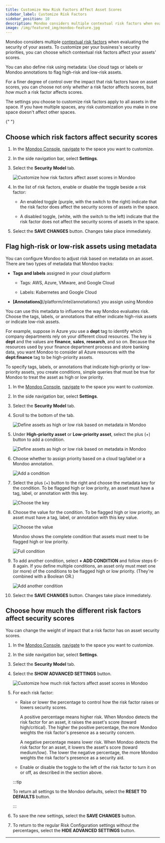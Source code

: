 ```yaml
---
title: Customize How Risk Factors Affect Asset Scores
sidebar_label: Customize Risk Factors
sidebar_position: 10
description: Mondoo considers multiple contextual risk factors when evaluating the security of your assets. To customize per your business's security priorities, you can choose which contextual risk factors affect your assets' scores. You can also choose tags, labels, and annotations that affect risk scores.
image: /img/featured_img/mondoo-feature.jpg
---
```


Mondoo considers multiple [contextual risk factors](https://mondoo.com/docs/platform/security/posture/findings/#factor-contextual-risk) when evaluating the security of your assets. To customize per your business's security priorities, you can choose which contextual risk factors affect your assets' scores.

You can also define risk using metadata: Use cloud tags or labels or Mondoo annotations to flag high-risk and low-risk assets.

For a finer degree of control over the impact that risk factors have on asset scores, you can choose not only _whether_ a risk factor affects scores, but _how much_ a risk factor affects scores.

The settings you choose to customize risk factors apply to all assets in the space. If you have multiple spaces, any risk customization you make in one space doesn't affect other spaces.


<Partial />{" "}

## Choose which risk factors affect security scores

1. In the [Mondoo Console](https://console.mondoo.com), [navigate](/platform/start/navigate) to the space you want to customize.

2. In the side navigation bar, select **Settings**.

3. Select the **Security Model** tab.

   ![Customize how risk factors affect asset scores in Mondoo](/img/platform/security/custom-risk.png)

4. In the list of risk factors, enable or disable the toggle beside a risk factor:

    - An enabled toggle (purple, with the switch to the right) indicate that the risk factor does affect the security scores of assets in the space.

    - A disabled toggle, (white, with the switch to the left) indicate that the risk factor does not affect the security scores of assets in the space.

5. Select the **SAVE CHANGES** button. Changes take place immediately.

## Flag high-risk or low-risk assets using metadata

You can configure Mondoo to adjust risk based on metadata on an asset. There are two types of metadata that Mondoo tracks:

- **Tags and labels** assigned in your cloud platform

  - Tags: AWS, Azure, VMware, and Google Cloud

  - Labels: Kubernetes and Google Cloud

- **[Annotations]**(/platform/intel/annotations/) you assign using Mondoo

You can use this metadata to influence the way Mondoo evaluates risk. Choose the tags, labels, or annotations that either indicate high-risk assets or indicate low-risk assets.

For example, suppose in Azure you use a **dept** tag to identify which company departments rely on your different cloud resources. The key is **dept** and the values are **finance**, **sales**, **research**, and so on. Because the resources used by your finance department process and store banking data, you want Mondoo to consider all Azure resources with the **dept:finance** tag to be high-priority assets.

To specify tags, labels, or annotations that indicate high-priority or low-priority assets, you create conditions, simple queries that must be true for Mondoo to treat the asset as high or low priority.

1. In the [Mondoo Console](https://console.mondoo.com), [navigate](/platform/start/navigate) to the space you want to customize.

2. In the side navigation bar, select **Settings**.

3. Select the **Security Model** tab.

4. Scroll to the bottom of the tab.

   ![Define assets as high or low risk based on metadata in Mondoo](/img/platform/security/hi-lo-pri.png)

5. Under **High-priority asset** or **Low-priority asset**, select the plus (+) button to add a condition.

   ![Define assets as high or low risk based on metadata in Mondoo](/img/platform/security/add-first-condition.png)

6. Choose whether to assign priority based on a cloud tag/label or a Mondoo annotation.

   ![Add a condition](/img/platform/security/hi-lo-pri.png)

7. Select the plus (+) button to the right and choose the metadata key for the condition. To be flagged high or low priority, an asset must have a tag, label, or annotation with this key.

   ![Choose the key](/img/platform/security/choose-key.png)

8. Choose the value for the condition. To be flagged high or low priority, an asset must have a tag, label, or annotation with this key value.

   ![Choose the value](/img/platform/security/choose-value.png)

   Mondoo shows the complete condition that assets must meet to be flagged high or low priority.

   ![Full condition](/img/platform/security/one-condition.png)

9. To add another condition, select **+ ADD CONDITION** and follow steps 6-8 again. If you define multiple conditions, an asset only must meet one (or more) of the conditions to be flagged high or low priority. (They're combined with a Boolean OR.)

   ![Add another condition](/img/platform/security/another-condition.png)

10. Select the **SAVE CHANGES** button. Changes take place immediately.

## Choose how much the different risk factors affect security scores

You can change the weight of impact that a risk factor has on asset security scores.

1. In the [Mondoo Console](https://console.mondoo.com), [navigate](/platform/start/navigate) to the space you want to customize.

2. In the side navigation bar, select **Settings**.

3. Select the **Security Model** tab.

4. Select the **SHOW ADVANCED SETTINGS** button.

   ![Customize how much risk factors affect asset scores in Mondoo](/img/platform/security/custom-risk-advanced.png)

5. For each risk factor:

    - Raise or lower the percentage to control how the risk factor raises or lowers security scores.

       A positive percentage means higher risk. When Mondoo detects the risk factor for an asset, it raises the asset's score (toward high/critical). The higher the positive percentage, the more Mondoo weights the risk factor's presence as a security concern.

       A negative percentage means lower risk. When Mondoo detects the risk factor for an asset, it lowers the asset's score (toward medium/low). The lower the negative percentage, the more Mondoo weights the risk factor's presence as a security aid.

    - Enable or disable the toggle to the left of the risk factor to turn it on or off, as described in the section above.

    :::tip

    To return all settings to the Mondoo defaults, select the **RESET TO DEFAULTS** button.

    :::

6. To save the new settings, select the **SAVE CHANGES** button.

7. To return to the regular Risk Configuration settings without the percentages, select the **HIDE ADVANCED SETTINGS** button.

---
